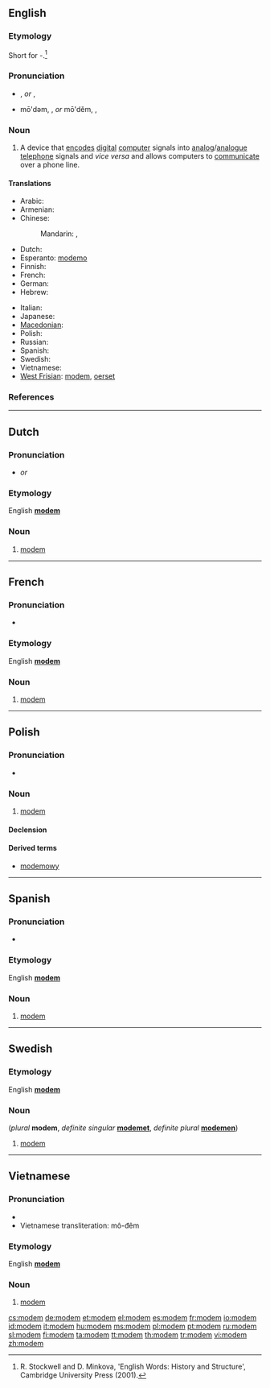 {{also|Modem}}
==English==

===Etymology===
Short for {{term|modulator}}-{{term|demodulator}}.<ref>R. Stockwell and D. Minkova, 'English Words: History and Structure', Cambridge University Press (2001).</ref>

===Pronunciation===
* {{a|RP}} {{IPA|/ˈməʊdəm/}}, {{SAMPA|/"m@Ud@m/}} ''or'' {{IPA|/ˈməʊdɛm/}}, {{SAMPA|/"m@UdEm/}}
* {{a|US}} mō'dəm, {{IPA|/ˈmɔʊdəm/}}, {{SAMPA|/"mOUd@m/}} ''or'' mō'dĕm, {{IPA|/ˈmɔʊdɛm/}}, {{SAMPA|/"mOUdEm/}}

===Noun===
{{en-noun}}

# A device that [[encode]]s [[digital]] [[computer]] signals into [[analog]]/[[analogue]] [[telephone]] signals and ''vice versa'' and allows computers to [[communicate]] over a phone line.

====Translations====
{{trans-top|A device that encodes digital computer signals into analog/analogue telephone signals and vice versa and allows computers to communicate over a phone line}}
* Arabic: {{t|ar|مودم|m|tr=muudim}}
* Armenian: {{t-|hy|մոդեմ|tr=modem}}
* Chinese:
*: Mandarin: {{t|cmn|調制解調器|sc=Hani}},  {{t|cmn|调制解调器|tr=diàozhìjiědiàoqì|sc=Hani}}
* Dutch: {{t-|nl|modem|m|n}}
* Esperanto: [[modemo]]
* Finnish: {{t+|fi|modeemi}}
* French: {{t+|fr|modem|m}}
* German: {{t+|de|Modem|n}}
* Hebrew: {{t+|he|מודם|m|alt=מוֹדֶם|tr=módem}}
{{trans-mid}}
* Italian: {{t+|it|modem|m}}
* Japanese: {{t+|ja|モデム|tr=modemu}}
* [[Macedonian]]: {{t-|mk|модем|m|tr=módem}}
* Polish: {{t+|pl|modem|m}}
* Russian: {{t+|ru|модем|m|tr=modém}}
* Spanish: {{t+|es|modem|m}}
* Swedish: {{t-|sv|modem|n}}
* Vietnamese: {{t+|vi|modem|xs=Vietnamese}}
* [[West Frisian]]: [[#West Frisian|modem]], [[oerset]]
{{trans-bottom}}

===References===
<references/>

----

==Dutch==

===Pronunciation===
* {{IPA|/ˈmoːdəm/|lang=nl}} ''or'' {{IPA|/ˈmoːdɛm/|lang=nl}}

===Etymology===
English '''[[#English|modem]]'''

===Noun===
{{nl-noun|g1=m|g2=n|modems|modempje}}

# [[#English|modem]]

----

==French==

===Pronunciation===
* {{IPA|/modˈɛm/|lang=fr}}

===Etymology===
English '''[[#English|modem]]'''

===Noun===
{{fr-noun|m}}

# [[#English|modem]]
----
==Polish==

===Pronunciation===
* {{IPA|/ˈmɔd̪ɛm/|lang=pl}}

===Noun===
{{infl|pl|noun|g=m}}

# [[#English|modem]]

====Declension====
{{pl-decl-noun
|modem|modemy
|modemu|modemów
|modemowi|modemom
|modem|modemy
|modemem|modemami
|modemie|modemach
|modemie|modemy
}}

====Derived terms====
*[[modemowy]]

----

==Spanish==

===Pronunciation===
* {{IPA|/ˈmoðem/|lang=es}}

===Etymology===
English '''[[#English|modem]]'''

===Noun===
{{infl|es|noun|g=m}}

# [[#English|modem]]

----

==Swedish==
<!---===Pronunciation===
* {{IPA|}} --->

===Etymology===
English '''[[#English|modem]]'''

===Noun===
{{infl|sv|noun|g=n}} (''plural'' '''modem''', ''definite singular'' '''[[modemet]]''', ''definite plural'' '''[[modemen]]''')

# [[#English|modem]]

----

==Vietnamese==

===Pronunciation===
* {{IPA|/ˈmodem/|lang=vi}}
* Vietnamese transliteration: mô-đêm

===Etymology===
English '''[[modem#English|modem]]'''

===Noun===
{{infl|vi|noun|g=m}}

# [[#English|modem]]

[[cs:modem]]
[[de:modem]]
[[et:modem]]
[[el:modem]]
[[es:modem]]
[[fr:modem]]
[[io:modem]]
[[id:modem]]
[[it:modem]]
[[hu:modem]]
[[ms:modem]]
[[pl:modem]]
[[pt:modem]]
[[ru:modem]]
[[sl:modem]]
[[fi:modem]]
[[ta:modem]]
[[tt:modem]]
[[th:modem]]
[[tr:modem]]
[[vi:modem]]
[[zh:modem]]